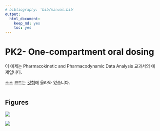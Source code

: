 ```yaml
---
# bibliography: 'bib/manual.bib'
output:
  html_document:
    keep_md: yes
    toc: yes
---
```


# PK2- One-compartment oral dosing

이 예제는 Pharmacokinetic and Pharmacodynamic Data Analysis 교과서의 예제입니다.  

소스 코드는 [깃헙](https://github.com/asancpt/edison-gab)에 올라와 있습니다.

```r
```

## Figures

![](figure1.png)

![](figure2.png)


